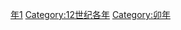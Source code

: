 {{Catnav|頁面分類|历史|歷史時代|年|12世纪各年}}

{{catmore}}
{{Commons category|1111}}

[[Category:1110年代|年1]]
[[Category:12世纪各年|Category:12世纪各年]]
[[Category:卯年|Category:卯年]]